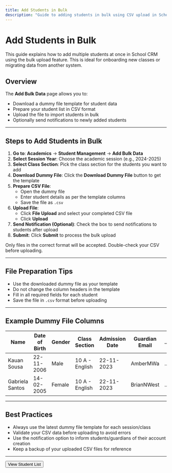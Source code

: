 ```yaml
---
title: Add Students in Bulk
description: "Guide to adding students in bulk using CSV upload in School CRM."
---
```


# Add Students in Bulk

This guide explains how to add multiple students at once in School CRM using the bulk upload feature. This is ideal for onboarding new classes or migrating data from another system.

## Overview

The **Add Bulk Data** page allows you to:
- Download a dummy file template for student data
- Prepare your student list in CSV format
- Upload the file to import students in bulk
- Optionally send notifications to newly added students

---

## Steps to Add Students in Bulk

1. **Go to**: **Academics** → **Student Management** → **Add Bulk Data**
2. **Select Session Year**: Choose the academic session (e.g., 2024-2025)
3. **Select Class Section**: Pick the class section for the students you want to add
4. **Download Dummy File**: Click the **Download Dummy File** button to get the template
5. **Prepare CSV File**:
   - Open the dummy file
   - Enter student details as per the template columns
   - Save the file as `.csv`
6. **Upload File**:
   - Click **File Upload** and select your completed CSV file
   - Click **Upload**
7. **Send Notification (Optional)**: Check the box to send notifications to students after upload
8. **Submit**: Click **Submit** to process the bulk upload

<Callout type="info">
  Only files in the correct format will be accepted. Double-check your CSV before uploading.
</Callout>

---

## File Preparation Tips
- Use the downloaded dummy file as your template
- Do not change the column headers in the template
- Fill in all required fields for each student
- Save the file in `.csv` format before uploading

---

## Example Dummy File Columns

| Name           | Date of Birth | Gender | Class Section | Admission Date | Guardian Email | ... |
|----------------|--------------|--------|---------------|---------------|---------------|-----|
| Kauan Sousa    | 22-11-2006   | Male   | 10 A - English| 22-11-2023    | AmberMWa      | ... |
| Gabriela Santos| 14-02-2005   | Female | 10 A - English| 22-11-2023    | BrianNWest    | ... |

---

## Best Practices
- Always use the latest dummy file template for each session/class
- Validate your CSV data before uploading to avoid errors
- Use the notification option to inform students/guardians of their account creation
- Keep a backup of your uploaded CSV files for reference

---

<Button href="/student/list-students" variant="primary">
  View Student List
</Button> 